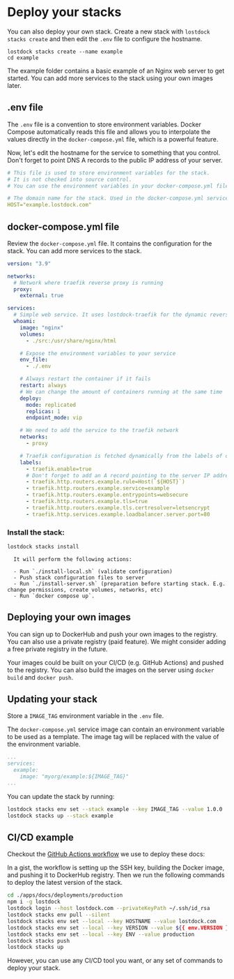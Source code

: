 
# Deploy your stacks

You can also deploy your own stack. Create a new stack with `lostdock stacks create` and then edit the `.env` file to configure the hostname.

```
lostdock stacks create --name example
cd example
```

The example folder contains a basic example of an Nginx web server to get started. You can add more services to the stack using your own images later.

## .env file

The `.env` file is a convention to store environment variables. Docker Compose automatically reads this file and allows you to interpolate
the values directly in the `docker-compose.yml` file, which is a powerful feature.

Now, let's edit the hostname for the service to something that you control. Don't forget to point DNS A records
to the public IP address of your server.

```yaml filename=".env"
# This file is used to store environment variables for the stack.
# It is not checked into source control.
# You can use the environment variables in your docker-compose.yml file.

# The domain name for the stack. Used in the docker-compose.yml service traefik configuration.
HOST="example.lostdock.com"
```

## docker-compose.yml file

Review the `docker-compose.yml` file. It contains the configuration for the stack. You can add more services to the stack.

```yaml filename="docker-compose.yml"
version: "3.9"

networks:
  # Network where traefik reverse proxy is running
  proxy:
    external: true

services:
  # Simple web service. It uses lostdock-traefik for the dynamic reverse proxy with automated TLS          certificates.
  whoami:
    image: "nginx"
    volumes:
      - ./src:/usr/share/nginx/html

    # Expose the environment variables to your service
    env_file:
      - ./.env

    # Always restart the container if it fails
    restart: always
    # We can change the amount of containers running at the same time
    deploy:
      mode: replicated
      replicas: 1
      endpoint_mode: vip

    # We need to add the service to the traefik network
    networks:
      - proxy

    # Traefik configuration is fetched dynamically from the labels of other running containers
    labels:
      - traefik.enable=true
      # Don't forget to add an A record pointing to the server IP address to your DNS.
      - traefik.http.routers.example.rule=Host(`${HOST}`)
      - traefik.http.routers.example.service=example
      - traefik.http.routers.example.entrypoints=websecure
      - traefik.http.routers.example.tls=true
      - traefik.http.routers.example.tls.certresolver=letsencrypt
      - traefik.http.services.example.loadbalancer.server.port=80
```

### Install the stack:

```bash
lostdock stacks install
```

      It will perform the following actions:

      - Run `./install-local.sh` (validate configuration)
      - Push stack configuration files to server
      - Run `./install-server.sh` (preparation before starting stack. E.g. change permissions, create volumes, networks, etc)
      - Run `docker compose up`.

## Deploying your own images

You can sign up to DockerHub and push your own images to the registry. You can also use a private registry (paid feature). We might consider adding a free private registry in the future.

Your images could be built on your CI/CD (e.g. GitHub Actions) and pushed to the registry. You can also build the images on the server using `docker build` and `docker push`.

## Updating your stack

Store a `IMAGE_TAG` environment variable in the `.env` file.

The `docker-compose.yml` service image can contain an environment variable to be used as a template. The image tag will be replaced with the value of the environment variable.

```yaml filename="docker-compose.yml"
...
services:
  example:
    image: "myorg/example:${IMAGE_TAG}"
...
```

You can update the stack by running:

```bash
lostdock stacks env set --stack example --key IMAGE_TAG --value 1.0.0
lostdock stacks up --stack example
```

## CI/CD example

Checkout the [GitHub Actions workflow](https://github.com/carlosbaraza/lostdock/blob/main/.github/workflows/release.yml#L87-L97) we use to deploy these docs:

In a gist, the workflow is setting up the SSH key, building the Docker image, and pushing it to DockerHub registry. Then we
run the following commands to deploy the latest version of the stack.

```bash
cd ./apps/docs/deployments/production
npm i -g lostdock
lostdock login --host lostdock.com --privateKeyPath ~/.ssh/id_rsa
lostdock stacks env pull --silent
lostdock stacks env set --local --key HOSTNAME --value lostdock.com
lostdock stacks env set --local --key VERSION --value ${{ env.VERSION }}
lostdock stacks env set --local --key ENV --value production
lostdock stacks push
lostdock stacks up
```

However, you can use any CI/CD tool you want, or any set of commands to deploy your stack.
